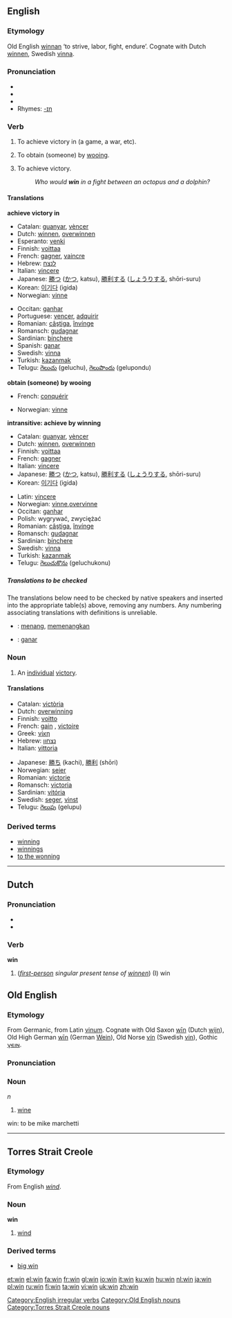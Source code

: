 ==English==

===Etymology===
Old English [[winnan]] ‘to strive, labor, fight, endure’.  Cognate with Dutch [[winnen]], Swedish [[vinna]].

===Pronunciation===
* {{IPA|/wɪn/}}
* {{SAMPA|/wIn/}}
*{{audio|en-us-win.ogg|Audio (US)}}
*Rhymes: [[Rhymes:English:-ɪn|-ɪn]]

===Verb===
[[Category:English irregular verbs]]
{{en-verb|wins|winning|won}}

#{{transitive}} To achieve victory in (a game, a war, etc).
#{{transitive}} To obtain (someone) by [[wooing]].
#{{intransitive}} To achieve victory.
#:''Who would '''win''' in a fight between an octopus and a dolphin?''

====Translations====
'''achieve victory in'''
{{top}}
*Catalan: [[guanyar]], [[vèncer]]
*Dutch: [[winnen]], [[overwinnen]]
*Esperanto: [[venki]]
*Finnish: [[voittaa]]
*French: [[gagner]], [[vaincre]]
*Hebrew: [[לנצח]]
*Italian: [[vincere]]
*Japanese: [[勝つ]] ([[かつ]], katsu), [[勝利する]] ([[しょうりする]], shōri-suru)
*Korean: [[이기다]] (igida)
*Norwegian: [[vinne]]
{{mid}}
*Occitan: [[ganhar]]
*Portuguese: [[vencer]], [[adquirir]]
*Romanian: [[câştiga]], [[învínge]]
*Romansch: [[gudagnar]]
*Sardinian: [[bínchere]]
*Spanish: [[ganar]]
*Swedish: [[vinna]]
*Turkish: [[kazanmak]]
*Telugu: [[గెలుచు]] (geluchu), [[గెలుపొందు]] (gelupondu)
{{bottom}}

'''obtain (someone) by wooing'''
{{top}}
*French: [[conquérir]]
{{mid}}
*Norwegian: [[vinne]]
{{bottom}}

'''intransitive: achieve by winning'''
{{top}}
*Catalan: [[guanyar]], [[vèncer]]
*Dutch: [[winnen]], [[overwinnen]]
*Finnish: [[voittaa]]
*French: [[gagner]]
*Italian: [[vincere]]
*Japanese: [[勝つ]] ([[かつ]], katsu), [[勝利する]] ([[しょうりする]], shōri-suru)
*Korean: [[이기다]] (igida)
{{mid}}
*Latin: [[vincere]]
*Norwegian: [[vinne]],[[overvinne]]
*Occitan: [[ganhar]]
*Polish: wygrywać, zwyciężać
*Romanian: [[câştiga]], [[învínge]]
*Romansch: [[gudagnar]]
*Sardinian: [[bínchere]]
*Swedish: [[vinna]]
*Turkish: [[kazanmak]]
*Telugu: [[గెలుచుకొను]] (geluchukonu)
{{bottom}}

=====Translations to be checked=====
<!--Remove this section once all of the translations below have been moved into the tables above.-->
{{checktrans}}
The translations below need to be checked by native speakers and inserted into the appropriate table(s) above, removing any numbers.  Any numbering associating translations with definitions is unreliable.

*{{ttbc|Indonesian}}: [[menang]], [[menang|memenangkan]]
*{{ttbc|Spanish}}: [[ganar]]

===Noun===
{{en-noun}}

# An [[individual]] [[victory]].

====Translations====
{{top}}
*Catalan: [[victòria]] {{f}} 
*Dutch: [[overwinning]] {{f}}
*Finnish: [[voitto]]
*French: [[gain]] {{m}}, [[victoire]] {{f}}
*Greek: [[νίκη]]
*Hebrew: [[נצחון]] {{m}}
*Italian: [[vittoria]] {{f}}
{{mid}}
*Japanese: [[勝ち]] (kachi), [[勝利]] (shōri)
*Norwegian: [[seier]] {{m}}
*Romanian: [[victorie]] {{f}} 
*Romansch: [[victoria]] {{f}} 
*Sardinian: [[vitória]] {{f}} 
*Swedish: [[seger]], [[vinst]]
*Telugu: [[గెలుపు]] (gelupu)
{{bottom}}

===Derived terms===
*[[winning]]<!--adjective-->
*[[winnings]]
*[[to the wonning]]

----

==Dutch==

===Pronunciation===
* {{IPA|/wɪn/}}
* {{SAMPA|/wIn/}}

===Verb===
'''win'''

#(''[[first-person]] singular present tense of [[winnen]]'')  (I) win


==Old English==

===Etymology===
From Germanic, from Latin [[vinum]].  Cognate with Old Saxon [[win#Old Saxon|wīn]] (Dutch [[wijn]]), Old High German [[win#Old High German|wīn]] (German [[Wein]]), Old Norse [[vín]] (Swedish [[vin#Swedish|vin]]), Gothic [[𐍅𐌴𐌹𐌽]].

===Pronunciation===
{{IPA|/wi:n/}}

===Noun===
{{Unicode|'''wīn'''}} ''n''
# [[wine]]

win: to be mike marchetti
[[Category:Old English nouns]]
----
==Torres Strait Creole==
===Etymology===
From English ''[[wind]]''.
===Noun===
'''win'''

# [[wind]]
===Derived terms===
*[[big win#Torres_Strait_Creole|big win]]
[[Category:Torres Strait Creole nouns]]

[[et:win]]
[[el:win]]
[[fa:win]]
[[fr:win]]
[[gl:win]]
[[io:win]]
[[it:win]]
[[ku:win]]
[[hu:win]]
[[nl:win]]
[[ja:win]]
[[pl:win]]
[[ru:win]]
[[fi:win]]
[[ta:win]]
[[vi:win]]
[[uk:win]]
[[zh:win]]